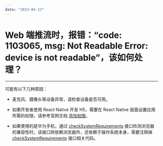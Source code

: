 ```yaml
---
date: "2023-04-13"
---
```

# Web 端推流时，报错：“code: 1103065, msg: Not Readable Error: device is not readable”，该如何处理？

- - -

可能有以下几种原因：

- 麦克风、摄像头等设备异常，请检查设备是否可用。

- 如果开发者使用 React Native 开发 H5，需要在 React Native 层面设置应用所需的权限，请参考官网文档 [添加权限](/real-time-video-rn/quick-start/integrating-sdk#3)。

- 如果使用的是华为手机，通过 [checkSystemRequirements](https://doc-zh.zego.im/article/api?doc=Express_Video_SDK_API~javascript_web~class~ZegoExpressEngine#check-system-requirements) 接口检测浏览器的兼容性时，该接口除依赖浏览器外，还依赖于操作系统本身，需要注释掉 [checkSystemRequirements](https://doc-zh.zego.im/article/api?doc=Express_Video_SDK_API~javascript_web~class~ZegoExpressEngine#check-system-requirements) 接口相关代码。